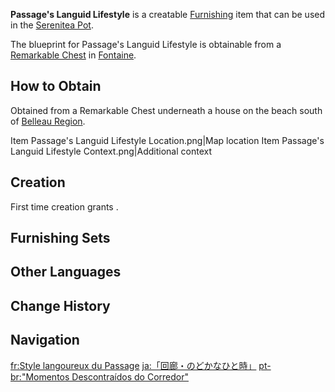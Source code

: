 {{Furnishing Infobox
|id             = 374209
|image          = Item Passage's Languid Lifestyle.png
|category       = Outdoor Furnishing
|subcategory    = Seating
|quality        = 3
|adeptal_energy = 60
|load           = 35
|reduced_load   = 24
|description    = This upholstered chair with a luxurious gold frame is a common sight in food establishments like the [[Café Lutece]] in the [[Vasari Passage]]. It is said to be one of [[Fontaine]]'s first chair designs to utilize the concept of "ergonomics." It is specifically designed to alleviate strain on the back and neck, providing the users with a comfortable and relaxing sitting experience. However, it is not as comfortable for [[Melusine]]s as it is for everyone else. Achieving optimal sitting posture for Melusines requires further study of "ergonomics" and designing a chair with adjustable backrest, headrest, and seat height. Developing such a specialized chair can be quite costly...
|interaction    = Seat
|blueprint      = Remarkable Chest
}}
'''Passage's Languid Lifestyle''' is a creatable [[Furnishing]] item that can be used in the [[Serenitea Pot]].

The blueprint for Passage's Languid Lifestyle is obtainable from a [[Remarkable Chest]] in [[Fontaine]].

==How to Obtain==
Obtained from a Remarkable Chest underneath a house on the beach south of [[Belleau Region]].
<gallery>
Item Passage's Languid Lifestyle Location.png|Map location
Item Passage's Languid Lifestyle Context.png|Additional context
</gallery>

==Creation==
First time creation grants {{Item|Trust|24|x=60}}.
{{Recipe
|type = Creation
|time = 14h
|Linden Wood = 4
|Fabric = 4
|sort = Linden Wood;Fabric
}}

==Furnishing Sets==
{{Craft Usage|type=Furnishing Set}}

==Other Languages==
{{Other Languages
|en      = Passage's Languid Lifestyle
|zhs     = 「回廊的悠然时光」
|zhs_rm  = 
|zht     = 「迴廊的悠然時光」
|zht_rm  = 
|zh_tl   = 
|ja      = 「回廊・のどかなひと時」
|ja_rm   = "Kairou - Nodokana Hitotoki"
|ja_tl   = 
|ko      = 「회랑의 편안한 시간」
|ko_rm   = 
|ko_tl   = 
|es      = Pasaje apacible del reposo
|es_tl   = Peaceful Passage of Rest
|fr      = Style langoureux du Passage
|fr_tl   = Passage's Languid Lifestyle
|ru      = Модные веяния пассажа
|ru_tl   = Passage's Fashionable Trends
|th      = "ช่วงผ่อนคลายแสนสุขในย่าน"
|th_rm   = 
|th_tl   = 
|vi      = Khoảnh Khắc Thư Thái Trên Phố
|vi_tl   = 
|de      = „Des Wandelgangs Gemütlichkeit“
|de_tl   = "Covered Walkway's Comfort"
|id      = "Waktu Bersantai di Koridor Panjang"
|id_tl   = "Relaxing Time in the Long Corridor"
|pt      = "Momentos Descontraídos do Corredor"
|pt_tl   = 
|tr      = Pasajın Ağır Hayat Tarzı
|tr_tl   = 
|it      = Stile languido del Passage
|it_tl   = 
}}

==Change History==
{{Change History|4.0}}

==Navigation==
{{Furnishing Navbox|exterior}}

[[fr:Style langoureux du Passage]]
[[ja:「回廊・のどかなひと時」]]
[[pt-br:"Momentos Descontraídos do Corredor"]]
